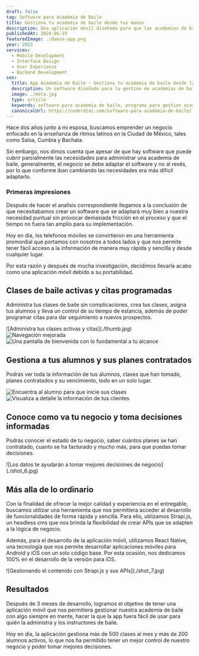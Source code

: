 ```yaml
---
draft: false
tag: Software para Academia de Baile
title: Gestiona tu academia de baile desde tus manos
description: Una aplicación móvil diseñada para que las academias de baile puedan gestionar sus alumnos, clases, suscripciones, pagos y mucho más, con el objetivo de ser fácil de usar.
publishedAt: 2024-06-19
featuredImage: ./dance-app.png
year: 2023
services:
  - Mobile Development
  - Interface Design
  - User Experience
  - Backend Development
seo:
  title: App Academia de Baile - Gestiona tu academia de baile desde la palma de tus manos
  description: Un software diseñado para la gestión de academias de baile, con el objetivo de ser fácil de usar donde podrás administrar a tus alumnos, clases, pagos, y mucho más.
  image: ./meta.jpg
  type: article
  keywords: software para academia de baile, programa para gestion academia de baile, app academia de baile, software academia baile, software baile
  canonicalUrl: https://coderdiaz.com/software-para-academia-de-baile/
---
```



Hace dos años junto a mi esposa, buscamos emprender un negocio enfocado en la enseñanza de ritmos latinos en la Ciudad de México, tales como Salsa, Cumbia y Bachata. 

Sin embargo, nos dimos cuenta que apesar de que hay software que puede cubrir parcialmente las necesidades para administrar una academia de baile, generalmente, el negocio se debe adaptar el software y no al revés, por lo que conforme iban cambiando las necesidades era más difícil adaptarlo.

### Primeras impresiones

Después de hacer el analisis correspondiente llegamos a la conclusión de que necesitabamos crear un software que se adaptará muy bien a nuestra necesidad puntual sin provocar demasiada fricción en el proceso y que el tiempo no fuera tan amplio para su implementación.

Hoy en día, los telefonos móviles se convirtieron en una herramienta promordial que portamos con nosotros a todos lados y que nos permite tener fácil acceso a la información de manera muy rápida y sencilla y desde cualquier lugar.

Por esta razón y después de mucha investigación, decidimos llevarla acabo como una aplicación móvil debido a su portabilidad.

## Clases de baile activas y citas programadas

Administra tus clases de baile sin complicaciones, crea tus clases, asigna tus alumnos y lleva un control de su tiempo de estancia, además de poder programar citas para dar seguimiento a nuevos prospectos.

<div class="flex flex-col gap-4 not-prose md:-mx-10 my-6 md:my-12">
  ![Administra tus clases activas y citas](./thumb.jpg)
  <div class="grid grid-cols-2 gap-4">
    <div class="relative aspect-[1.5/1]">
      <Image src={Shot2} alt="Navegación mejorada" />
    </div>
    <div class="relative aspect-[1.5/1]">
      <Image src={Shot3} alt="Una pantalla de bienvenida con lo fundamental a tu alcance" />
    </div>
  </div>
</div>

## Gestiona a tus alumnos y sus planes contratados
Podrás ver toda la información de tus alumnos, clases que han tomado, planes contratados y su vencimiento, todo en un solo lugar.

<div class="grid grid-cols-2 gap-4 not-prose md:-mx-10 my-6 md:my-12">
  <div class="relative aspect-[1.5/1]">
    <Image src={Shot4} alt="Encuentra al alumno para que inicie sus clases" />
  </div>
  <div class="relative aspect-[1.5/1]">
    <Image src={Shot5} alt="Visualiza a detalle la información de tus clientes" />
  </div>
</div>

## Conoce como va tu negocio y toma decisiones informadas

Podrás conocer el estado de tu negocio, saber cuántos planes se han contratado, cuanto se ha facturado y mucho más, para que puedas tomar decisiones.

<div class="flex flex-col gap-4 not-prose md:-mx-10 my-6 md:my-12">
  ![Los datos te ayudarán a tomar mejores decisiones de negocio](./shot_6.jpg)
</div>

## Más alla de lo ordinario

Con la finalidad de ofrecer la mejor calidad y experiencia en el entregable, buscamos utilizar una herramienta que nos permitiera acceder al desarrollo de funcionalidades de forma rápida y sencilla. Para ello, utilizamos Strapi.js, un headless cms que nos brinda la flexibilidad de crear APIs que se adapten a la lógica de negocio.

Además, para el desarrollo de la aplicación móvil, utilizamos React Native, una tecnología que nos permite desarrollar aplicaciones móviles para Android y iOS con un solo código base. Por esta ocasión, nos dedicamos 100% en el desarrollo de la versión para iOS.

<div class="flex flex-col gap-4 not-prose md:-mx-10 my-6 md:my-12">
  ![Gestionando el contenido con Strapi.js y sus APIs](./shot_7.jpg)
</div>

## Resultados

Después de 3 meses de desarrollo, logramos el objetivo de tener una aplicación móvil que nos permitiera gestionar nuestra academia de baile con algo siempre en mente, hacer la que la app fuera fácil de usar para quién la administra y los instructores de baile.

Hoy en día, la aplicación gestiona más de 500 clases al mes y más de 200 alumnos activos, lo que nos ha permitido tener un mejor control de nuestro negocio y poder tomar mejores decisiones.